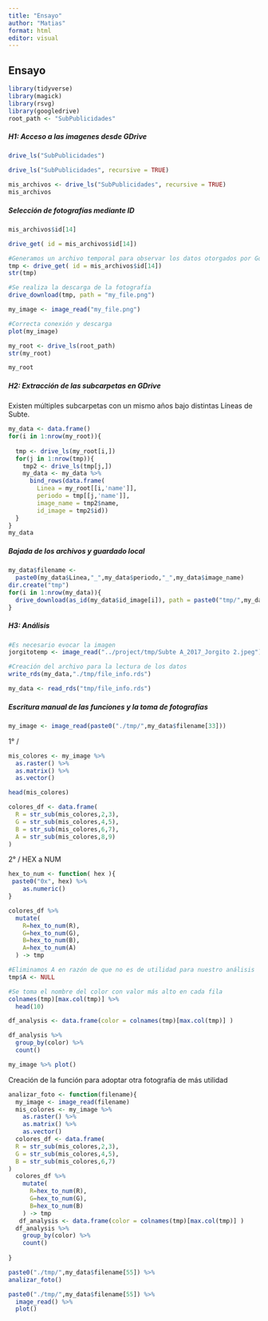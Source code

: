 ```yaml
---
title: "Ensayo"
author: "Matias"
format: html
editor: visual
---
```


## Ensayo

```r
library(tidyverse)
library(magick)
library(rsvg)
library(googledrive)
root_path <- "SubPublicidades"
```

##### H1: Acceso a las imagenes desde GDrive

```r
drive_ls("SubPublicidades")
```

```r
drive_ls("SubPublicidades", recursive = TRUE)
```

```r
mis_archivos <- drive_ls("SubPublicidades", recursive = TRUE)
mis_archivos
```

##### Selección de fotografías mediante ID

```r
mis_archivos$id[14]
```

```r
drive_get( id = mis_archivos$id[14])
```

```r
#Generamos un archivo temporal para observar los datos otorgados por Google según la fotografía
tmp <- drive_get( id = mis_archivos$id[14])
str(tmp)
```

```r
#Se realiza la descarga de la fotografía
drive_download(tmp, path = "my_file.png")
```

```r
my_image <- image_read("my_file.png")
```

```r
#Correcta conexión y descarga
plot(my_image)
```

```r
my_root <- drive_ls(root_path)
str(my_root)
```

```r
my_root
```

##### H2: Extracción de las subcarpetas en GDrive

Existen múltiples subcarpetas con un mismo años bajo distintas Líneas de Subte.

```r
my_data <- data.frame()
for(i in 1:nrow(my_root)){
  
  tmp <- drive_ls(my_root[i,])
  for(j in 1:nrow(tmp)){
    tmp2 <- drive_ls(tmp[j,])
    my_data <- my_data %>% 
      bind_rows(data.frame(
        Linea = my_root[[i,'name']],
        periodo = tmp[[j,'name']],
        image_name = tmp2$name,
        id_image = tmp2$id))
  }
}
my_data
```

##### Bajada de los archivos y guardado local

```r
my_data$filename <-
  paste0(my_data$Linea,"_",my_data$periodo,"_",my_data$image_name)
dir.create("tmp")
for(i in 1:nrow(my_data)){
  drive_download(as_id(my_data$id_image[i]), path = paste0("tmp/",my_data$filename[i]))
}
```

##### H3: Análisis

```r
#Es necesario evocar la imagen
jorgitotemp <- image_read("../project/tmp/Subte A_2017_Jorgito 2.jpeg") 
```

```r
#Creación del archivo para la lectura de los datos
write_rds(my_data,"./tmp/file_info.rds")
```

```r
my_data <- read_rds("tmp/file_info.rds")
```

##### Escritura manual de las funciones y la toma de fotografías

```r
my_image <- image_read(paste0("./tmp/",my_data$filename[33]))
```

1° /

```r
mis_colores <- my_image %>%
  as.raster() %>%
  as.matrix() %>%
  as.vector()
```

```r
head(mis_colores)
```

```r
colores_df <- data.frame(
  R = str_sub(mis_colores,2,3),
  G = str_sub(mis_colores,4,5),
  B = str_sub(mis_colores,6,7),
  A = str_sub(mis_colores,8,9)
)
```

2° / HEX a NUM

```r
hex_to_num <- function( hex ){
 paste0("0x", hex) %>% 
    as.numeric()
}
```

```r
colores_df %>% 
  mutate(
    R=hex_to_num(R),
    G=hex_to_num(G),
    B=hex_to_num(B),
    A=hex_to_num(A)
  ) -> tmp
```

```r
#Eliminamos A en razón de que no es de utilidad para nuestro análisis
tmp$A <- NULL
```

```r
#Se toma el nombre del color con valor más alto en cada fila
colnames(tmp)[max.col(tmp)] %>% 
  head(10)
```

```r
df_analysis <- data.frame(color = colnames(tmp)[max.col(tmp)] )
```

```r
df_analysis %>% 
  group_by(color) %>% 
  count()
```

```r
my_image %>% plot()
```

Creación de la función para adoptar otra fotografía de más utilidad

```r
analizar_foto <- function(filename){
  my_image <- image_read(filename)
  mis_colores <- my_image %>% 
    as.raster() %>% 
    as.matrix() %>% 
    as.vector() 
  colores_df <- data.frame(
  R = str_sub(mis_colores,2,3),
  G = str_sub(mis_colores,4,5),
  B = str_sub(mis_colores,6,7)
)
  colores_df %>%
    mutate(
      R=hex_to_num(R),
      G=hex_to_num(G),
      B=hex_to_num(B)
    ) -> tmp
   df_analysis <- data.frame(color = colnames(tmp)[max.col(tmp)] )
  df_analysis %>%
    group_by(color) %>%
    count()
  
}
```

```r
paste0("./tmp/",my_data$filename[55]) %>% 
analizar_foto()
```

```r
paste0("./tmp/",my_data$filename[55]) %>% 
  image_read() %>% 
  plot()
```
